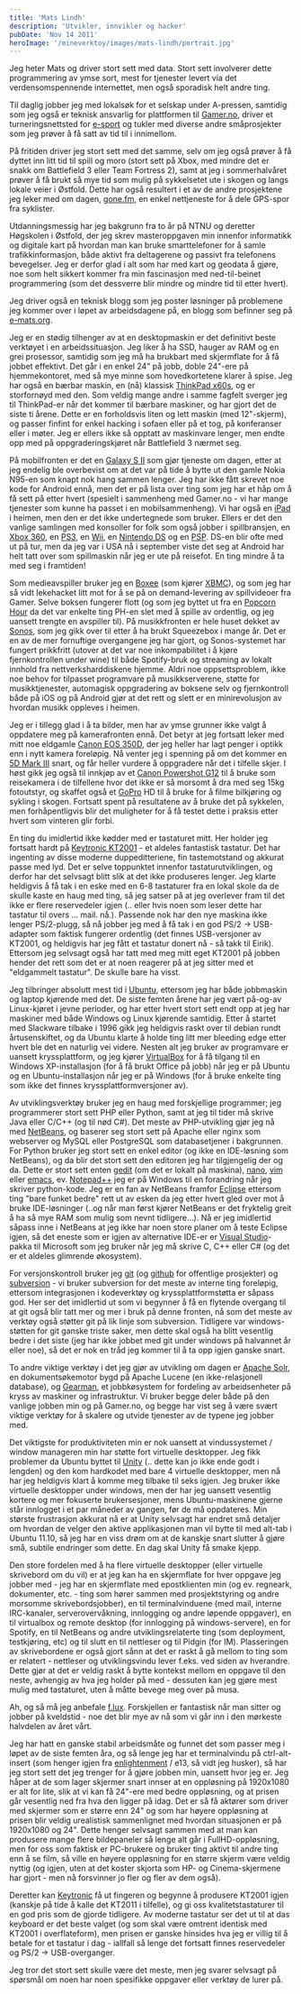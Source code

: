 ```yaml
---
title: 'Mats Lindh'
description: 'Utvikler, innvikler og hacker'
pubDate: 'Nov 14 2011'
heroImage: '/mineverktoy/images/mats-lindh/portrait.jpg'
---
```






<Question1/>

<p>Jeg heter Mats og driver stort sett med data. Stort sett involverer
dette programmering av ymse sort, mest for tjenester levert via det
verdensomspennende internettet, men også sporadisk helt andre
ting.</p>

<p>Til daglig jobber jeg med lokalsøk for et selskap under
A-pressen, samtidig som jeg også er teknisk ansvarlig for plattformen
til <a href="http://gamer.no">Gamer.no</a>, driver et
turneringsnettsted for <a href="http://pwned.no">e-sport</a> og tukler
med diverse andre småprosjekter som jeg prøver å få satt av tid til i innimellom.</p>

<p>På fritiden driver jeg stort sett med det samme, selv om jeg også
prøver å få dyttet inn litt tid til spill og moro (stort sett på Xbox,
med mindre det er snakk om Battlefield 3 eller Team Fortress 2), samt
at jeg i sommerhalvåret prøver å få brukt så mye tid som mulig på
sykkelsetet ute i skogen og langs lokale veier i Østfold. Dette har
også resultert i et av de andre prosjektene jeg leker med om dagen, <a
href="http://www.gone.fm">gone.fm</a>, en enkel nettjeneste for å dele
GPS-spor fra syklister.</p>

<p>Utdanningsmessig har jeg bakgrunn fra to år på NTNU og deretter
Høgskolen i Østfold, der jeg skrev masteroppgaven min innenfor
informatikk og digitale kart på hvordan man kan bruke smarttelefoner
for å samle trafikkinformasjon, både aktivt fra deltagerene og passivt
fra telefonens bevegelser. Jeg er derfor glad i alt som har med kart
og geodata å gjøre, noe som helt sikkert kommer fra min fascinasjon
med ned-til-beinet programmering (som det dessverre blir mindre og
mindre tid til etter hvert).</p>

<p>Jeg driver også en teknisk blogg som jeg poster løsninger på
problemene jeg kommer over i løpet av arbeidsdagene på, en blogg som
befinner seg på <a href="http://e-mats.org/">e-mats.org</a>.</p>


<Question2/>


<p>Jeg er en stødig tilhenger av at en desktopmaskin er det definitivt
beste verktøyet i en arbeidssituasjon. Jeg liker å ha SSD, hauger av
RAM og en grei prosessor, samtidig som jeg må ha brukbart med
skjermflate for å få jobbet effektivt. Det går i en enkel 24" på jobb,
doble 24"-ere på hjemmekontoret, med så mye minne som hovedkortetene
klarer å spise. Jeg har også en bærbar maskin, en (nå) klassisk <a
href="http://www.hardware.no/artikler/lenovo_thinkpad_x60s/28108">ThinkPad
x60s</a>, og er storfornøyd med den. Som veldig mange andre i samme
fagfelt sverger jeg til ThinkPad-er når det kommer til bærbare
maskiner, og har gjort det de siste ti årene. Dette er en forholdsvis
liten og lett maskin (med 12"-skjerm), og passer finfint for enkel
hacking i sofaen eller på et tog, på konferanser eller i møter. Jeg er
ellers ikke så opptatt av maskinvare lenger, men endte opp med på
oppgraderingskjøret når Battlefield 3 nærmet seg.</p>

<p>På mobilfronten er det en <a
href="http://www.samsung.com/global/microsite/galaxys2/html/">Galaxy S
II</a> som gjør tjeneste om dagen, etter at jeg endelig ble overbevist
om at det var på tide å bytte ut den gamle Nokia N95-en som knapt nok
hang sammen lenger. Jeg har ikke fått skrevet noe kode for Android
ennå, men det er på lista over ting som jeg har et håp om å få sett på
etter hvert (spesielt i sammenheng med Gamer.no - vi har mange
tjenester som kunne ha passet i en mobilsammenheng). Vi har også en <a
href="http://www.apple.com/no/ipad/">iPad</a> i heimen, men den er det
ikke undertegnede som bruker. Ellers er det den vanlige samlingen med
konsoller for folk som også jobber i spillbransjen, en <a
href="http://www.xbox.com/nb-NO">Xbox 360</a>, en <a href="http://no.playstation.com/ps3/">PS3</a>, en <a href="http://www.nintendo.com/wii">Wii</a>, en
<a href="http://www.nintendo.com/ds">Nintendo DS</a> og en <a href="http://no.playstation.com/psp/">PSP</a>. DS-en blir ofte med ut på tur, men da jeg var i
USA nå i september viste det seg at Android har helt tatt over som
spillmaskin når jeg er ute på reisefot. En ting mindre å ta med seg i
framtiden!</p>

<p>Som medieavspiller bruker jeg en <a
href="http://www.boxee.tv/">Boxee</a> (som kjører <a
href="http://xbmc.org/">XBMC</a>), og som jeg har så vidt lekehacket
litt mot for å se på on demand-levering av spillvideoer fra
Gamer. Selve boksen fungerer flott (og som jeg byttet ut fra en
<a href="http://www.popcornhour.com/onlinestore/">Popcorn Hour</a> da det var enkelte ting PH-en slet med å spille av
ordentlig, og jeg uansett trengte en avspiller til). På musikkfronten
er hele huset dekket av <a href="http://www.sonos.com/">Sonos</a>, som jeg gikk over til etter å ha brukt
Squeezebox i mange år. Det er en av de mer fornuftige overgangene jeg
har gjort, og Sonos-systemet har fungert prikkfritt (utover at det var
noe inkompabilitet i å kjøre fjernkontrollen under wine) til både
Spotify-bruk og streaming av lokalt innhold fra nettverksharddiskene
hjemme. Aldri noe oppsettsproblem, ikke noe behov for tilpasset
programvare på musikkserverene, støtte for musikktjenester, automagisk
oppgradering av boksene selv og fjernkontroll både på iOS og på
Android gjør at det rett og slett er en minirevolusjon av hvordan
musikk oppleves i heimen.</p>

<p>Jeg er i tillegg glad i å ta bilder, men har av ymse grunner ikke
valgt å oppdatere meg på kamerafronten ennå. Det betyr at jeg fortsatt
leker med mitt noe eldgamle <a
href="http://www.akam.no/artikler/test_av_canon_eos_350d/14944">Canon
EOS 350D</a>, der jeg heller har lagt penger i optikk enn i nytt
kamera foreløpig. Nå venter jeg i spenning på om det kommer en <a
href="http://www.canonrumors.com/tag/5d-mark-iii/">5D Mark III</a>
snart, og får heller vurdere å oppgradere når det i tilfelle skjer. I
høst gikk jeg også til innkjøp av et <a
href="http://www.canon.no/For_Home/Product_Finder/Cameras/Digital_Camera/PowerShot/PowerShot_G12/">Canon
Powershot G12</a> til å bruke som reisekamera i de tilfellene hvor det
ikke er så morsomt å dra med seg 15kg fotoutstyr, og skaffet også et
<a href="http://gopro.com/">GoPro</a> HD til å bruke for å filme
bilkjøring og sykling i skogen. Fortsatt spent på resultatene av å
bruke det på sykkelen, men forhåpentligvis blir det muligheter for å
få testet dette i praksis etter hvert som vinteren glir forbi.</p>

<p>En ting du imidlertid ikke kødder med er tastaturet mitt. Her
holder jeg fortsatt hardt på <a
href="http://www.expertreviews.co.uk/peripherals/43723/keytronic-kt2001">Keytronic
KT2001</a> - et aldeles fantastisk tastatur. Det har ingenting av
disse moderne duppeditteriene, fin tastemotstand og akkurat passe med
lyd. Det er selve toppunktet innenfor tastaturutviklingen, og derfor
har det selvsagt blitt slik at det ikke produseres lenger. Jeg klarte
heldigvis å få tak i en eske med en 6-8 tastaturer fra en lokal skole
da de skulle kaste en haug med ting, så jeg satser på at jeg overlever
fram til det ikke er flere reservedeler igjen (.. eller hvis noen som
leser dette har tastatur til overs ... mail. nå.). Passende nok har
den nye maskina ikke lenger PS/2-plugg, så nå jobber jeg med å få tak
i en god PS/2 -> USB-adapter som faktisk fungerer ordentlig (det
finnes USB-versjoner av KT2001, og heldigvis har jeg fått et tastatur
donert nå - så takk til Eirik).  Ettersom jeg selvsagt også har tatt
med meg mitt eget KT2001 på jobben hender det rett som det er at noen
reagerer på at jeg sitter med et "eldgammelt tastatur". De skulle bare
ha visst.</p>


<Question3/>


<p>Jeg tilbringer absolutt mest tid i <a
href="http://www.ubuntu.no/">Ubuntu</a>, ettersom jeg har både
jobbmaskin og laptop kjørende med det. De siste femten årene har jeg
vært på-og-av Linux-kjøret i jevne perioder, og har etter hvert stort
sett endt opp at jeg har maskiner med både Windows og Linux kjørende
samtidig. Etter å startet med Slackware tilbake i 1996 gikk jeg
heldigvis raskt over til debian rundt årtusenskiftet, og da Ubuntu
klarte å holde ting litt mer bleeding edge etter hvert ble det en
naturlig vei videre. Nesten alt jeg bruker av programvare er uansett
kryssplattform, og jeg kjører <a
href="https://www.virtualbox.org/">VirtualBox</a> for å få tilgang til
en Windows XP-installasjon (for å få brukt Office på jobb) når jeg er
på Ubuntu og en Ubuntu-installasjon når jeg er på Windows (for å bruke
enkelte ting som ikke det finnes kryssplattformversjoner av).</p>

<p>Av utviklingsverktøy bruker jeg en haug med forskjellige
programmer; jeg programmerer stort sett PHP eller Python, samt at jeg
til tider må skrive Java eller C/C++ (og til nød C#). Det meste av
PHP-utvikling gjør jeg nå med <a
href="http://netbeans.org/">NetBeans</a>, og baserer seg stort sett på
Apache eller nginx som webserver og MySQL eller PostgreSQL som
databasetjener i bakgrunnen. For Python bruker jeg stort sett en enkel
editor (og ikke en IDE-løsning som NetBeans), og da blir det stort
sett den editoren jeg har tilgjengelig der og da. Dette er stort sett
enten <a href="http://projects.gnome.org/gedit/">gedit</a> (om det er
lokalt på maskina), <a href="http://www.nano-editor.org/">nano</a>, <a
href="http://www.vim.org/">vim</a> eller <a
href="http://www.gnu.org/s/emacs/">emacs</a>, ev. <a href="
om">Notepad++</a> jeg er på Windows til en forandring når jeg skriver
python-kode. Jeg er en fan av NetBeans framfor <a
href="http://www.eclipse.org/">Eclipse</a> ettersom ting "bare funket
bedre" rett ut av esken da jeg etter hvert gled over mot å bruke
IDE-løsninger (..og når man først kjører NetBeans er det fryktelig
greit å ha så mye RAM som mulig som nevnt tidligere...). Nå er jeg
imidlertid såpass inne i NetBeans at jeg ikke har noen store planer om
å teste Eclipse igjen, så det eneste som er igjen av alternative
IDE-er er <a
href="http://msdn.microsoft.com/en-us/vstudio/aa718325">Visual
Studio</a>-pakka til Microsoft som jeg bruker når jeg må skrive C, C++
eller C# (og det er et aldeles glimrende økosystem).</p>

<p>For versjonskontroll bruker jeg <a
href="http://git-scm.com/">git</a> (og <a
href="https://github.com/">github</a> for offentlige prosjekter) og <a
href="http://subversion.tigris.org/">subversion</a> - vi bruker
subversion for det meste av interne ting foreløpig, ettersom
integrasjonen i kodeverktøy og kryssplattformstøtta er såpass god. Her
ser det imidlertid ut som vi begynner å få en flytende overgang til at
git også blir tatt mer og mer i bruk på denne fronten, nå som det
meste av verktøy også støtter git på lik linje som
subversion. Tidligere var windows-støtten for git ganske triste saker,
men dette skal også ha blitt vesentlig bedre i det siste (jeg har ikke
jobbet med git under windows på halvannet år eller noe), så det er nok
en tråd jeg kommer til å ta opp igjen ganske snart.</p>

<p>To andre viktige verktøy i det jeg gjør av utvikling om dagen er <a
href="http://lucene.apache.org/solr/">Apache Solr</a>, en
dokumentsøkemotor bygd på Apache Lucene (en ikke-relasjonell
database), og <a href="http://danga.com/gearman/">Gearman</a>, et
jobbkøsystem for fordeling av arbeidsenheter på kryss av maskiner og
infrastruktur. Vi bruker begge deler både på den vanlige jobben min og
på Gamer.no, og begge har vist seg å være svært viktige verktøy for å
skalere og utvide tjenester av de typene jeg jobber med.</p>

<p>Det viktigste for produktiviteten min er nok uansett at
vindussystemet / window manageren min har støtte fort virtuelle
desktopper. Jeg fikk problemer da Ubuntu byttet til <a
href="http://en.wikipedia.org/wiki/Unity_(user_interface)">Unity</a>
(.. dette kan jo ikke ende godt i lengden) og den kom hardkodet med
bare 4 virtuelle desktopper, men nå har jeg heldigvis klart å komme
meg tilbake til seks igjen. Jeg bruker ikke virtuelle desktopper under
windows, men der har jeg uansett vesentlig kortere og mer fokuserte
brukersesjoner, mens Ubuntu-maskinene gjerne står innlogget i et par
måneder av gangen, før de må oppdateres. Min største frustrasjon
akkurat nå er at Unity selvsagt har endret små detaljer om hvordan de
velger den aktive applikasjonen man vil bytte til med alt-tab i Ubuntu
11.10, så jeg har en viss drøm om at de kanskje snart slutter å gjøre
små, subtile endringer som dette. En dag skal Unity få smake
kjepp.</p>

<p>Den store fordelen med å ha flere virtuelle desktopper (eller
virtuelle skrivebord om du vil) er at jeg kan ha en skjermflate for
hver oppgave jeg jobber med - jeg har en skjermflate med epostklienten
min (og ev. regneark, dokumenter, etc. - ting som hører sammen med
prosjektstyring og andre morsomme skrivebordsjobber), en til
terminalvinduene (med mail, interne IRC-kanaler, serverovervåkning,
innlogging og andre løpende oppgaver), en til virtualbox og remote
desktop (for innlogging på windows-servere), en for Spotify, en til
NetBeans og andre utviklingsrelaterte ting (som deployment,
testkjøring, etc) og til slutt en til nettleser og til Pidgin (for
IM). Plasseringen av skrivebordene er også gjort sånn at det er raskt
å gå mellom to ting som er relatert - nettleser og utviklingsvindu
lever f.eks. ved siden av hverandre. Dette gjør at det er veldig raskt
å bytte kontekst mellom en oppgave til den neste, avhengig av hva jeg
holder på med - dessuten kan jeg gjøre mest mulig med tastaturet, uten
å måtte bevege meg over på musa.</p>

<p>Ah, og så må jeg anbefale <a
href="http://stereopsis.com/flux/">f.lux</a>. Forskjellen er
fantastisk når man sitter og jobber på kveldstid - noe det blir mye av
nå som vi går inn i den mørkeste halvdelen av året vårt.</p>


<Question4/>

<p>Jeg har hatt en ganske stabil arbeidsmåte og funnet det som passer
meg i løpet av de siste femten åra, og så lenge jeg har et
terminalvindu på ctrl-alt-insert (som henger igjen fra <a
href="http://enlightenment.org/">enlightenment</a> / e13, så vidt jeg
husker), så har jeg stort sett det jeg trenger for å gjøre jobben min,
uansett hvor jeg er. Jeg håper at de som lager skjermer snart innser
at en oppløsning på 1920x1080 er alt for lite, slik at vi kan få
24"-ere med bedre oppløsning, og at prisen går vesentlig ned fra hva
den ligger på idag. Det er så få aktører som driver med skjermer som
er større enn 24" og som har høyere oppløsning at prisen blir veldig
urealistisk sammenlignet med hvordan situasjonen er på 1920x1080 og
24". Dette henger selvsagt sammen med at man kan produsere mange flere
bildepaneler så lenge alt går i FullHD-oppløsning, men for oss som
faktisk er PC-brukere og bruker ting aktivt til andre ting enn å se
film, så ville en høyere oppløsning for en større skjerm være veldig
nyttig (og igjen, uten at det koster skjorta som HP- og
Cinema-skjermene har gjort - men nå forsvinner jo fler og fler av dem
også).</p>

<p>Deretter kan <a
href="http://keyboards.keytronic.com/home/keyboards/keyboards.html">Keytronic</a>
få ut fingeren og begynne å produsere KT2001 igjen (kanskje på tide å
kalle det KT2011 i tilfelle), og gi oss kvalitetstastaturer til en god
pris som de gjorde tidligere. Av moderne tastatur ser det ut til at
das keyboard er det beste valget (og som skal være omtrent identisk
med KT2001 i overflateform), men prisen er ganske hinsides hva jeg er
villig til å betale for et tastatur i dag - iallfall så lenge det
fortsatt finnes reservedeler og PS/2 -> USB-overganger.</p>

<p>Jeg tror det stort sett skulle være det meste, men jeg svarer selvsagt
på spørsmål om noen har noen spesifikke oppgaver eller verktøy de
lurer på.</p>
